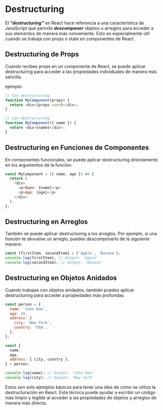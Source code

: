 # Destructuring

El ***"destructuring"*** en React hace referencia a una característica de JavaScript que permite ***descomponer*** objetos o arreglos para acceder a sus elementos de manera más conveniente. Esto es especialmente útil cuando se trabaja con props o state en componentes de React.

## **Destructuring de Props**

Cuando recibes props en un componente de React, se puede aplicar destructuring para acceder a las propiedades individuales de manera más sencilla. 

ejemplo:

```js
// Sin destructuring
function MyComponent(props) {
  return <div>{props.name}</div>;
}

// Con destructuring
function MyComponent({ name }) {
  return <div>{name}</div>;
}
```

## **Destructuring en Funciones de Componentes**

En componentes funcionales, se puede aplicar destructuring directamente en los argumentos de la función:

```js
const MyComponent = ({ name, age }) => {
  return (
    <div>
      <p>Name: {name}</p>
      <p>Age: {age}</p>
    </div>
  );
};
```

## **Destructuring en Arreglos**

También se puede aplicar destructuring a los arreglos. Por ejemplo, si una función te devuelve un arreglo, puedes descomponerlo de la siguiente manera:

```js
const [firstItem, secondItem] = ['Apple', 'Banana'];
console.log(firstItem); // Output: 'Apple'
console.log(secondItem); // Output: 'Banana'
```

## **Destructuring en Objetos Anidados**

Cuando trabajas con objetos anidados, también puedes aplicar destructuring para acceder a propiedades más profundas:

```js
const person = {
  name: 'John Doe',
  age: 30,
  address: {
    city: 'New York',
    country: 'USA',
  },
};

const {
  name,
  age,
  address: { city, country },
} = person;

console.log(name); // Output: 'John Doe'
console.log(city); // Output: 'New York'
```

Estos son solo ejemplos básicos para tener una idea de cómo se utiliza la destructuración en React. Esta técnica puede ayudar a escribir un código más limpio y legible al acceder a las propiedades de objetos y arreglos de manera más directa.